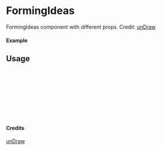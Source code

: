 
<Meta of={FormingIdeas} title="unDraw/FormingIdeas" />

# FormingIdeas

FormingIdeas component with different props.
Credit: [unDraw](https://undraw.co/illustrations)

#### Example

<Canvas of={FormingIdeas.Primary} />

## Usage

```ts
import { FormingIdeas } from "yadl-ui";

const Example = () => {
  return (
      <FormingIdeas />
  );
};

export default Example;
```

#### Credits
[unDraw](https://undraw.co/illustrations)
